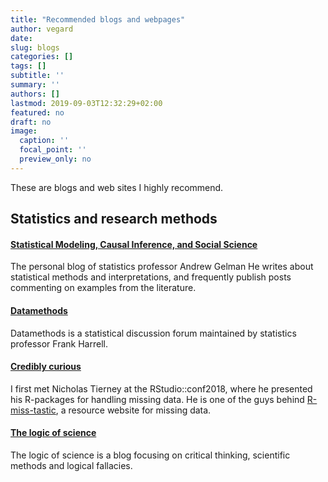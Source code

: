 ```yaml
---
title: "Recommended blogs and webpages"
author: vegard
date: 
slug: blogs
categories: []
tags: []
subtitle: ''
summary: ''
authors: []
lastmod: 2019-09-03T12:32:29+02:00
featured: no
draft: no
image:
  caption: ''
  focal_point: ''
  preview_only: no
---
```

These are blogs and web sites I highly recommend.

## Statistics and research methods

#### [Statistical Modeling, Causal Inference, and Social Science](https://statmodeling.stat.columbia.edu/)
The personal blog of statistics professor Andrew Gelman He writes about statistical methods and interpretations, and frequently publish posts commenting on examples from the literature. 

#### [Datamethods](https://discourse.datamethods.org/)
Datamethods is a statistical discussion forum maintained by statistics professor Frank Harrell.

#### [Credibly curious](www.njtierney.com)
I first met Nicholas Tierney at the RStudio::conf2018, where he presented his R-packages for handling missing data. He is one of the guys behind [R-miss-tastic](https://rmisstastic.netlify.com/), a resource website for missing data.

#### [The logic of science](www.thelogicofscience.com)
The logic of science is a blog focusing on critical thinking, scientific methods and logical fallacies. 
